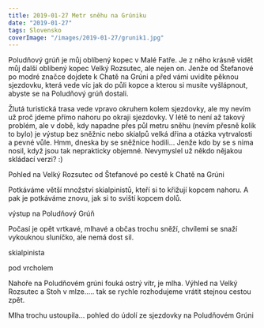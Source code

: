 ```yaml
---
title: 2019-01-27 Metr sněhu na Grúniku
date: "2019-01-27"
tags: Slovensko
coverImage: "/images/2019-01-27/grunik1.jpg"
---
```


Poludňový grúň je můj oblíbený kopec v Malé Fatře. Je z něho krásně vidět můj další oblíbený kopec Velký Rozsutec, ale nejen on. Jenže od Štefanové po modré značce dojdete k Chatě na Grúni a před vámi uvidíte pěknou sjezdovku, která vede víc jak do půli kopce a kterou si musíte vyšlápnout, abyste se na Poludňový grúň dostali.

<CustomImage
  src="/images/2019-01-27/grunik2.jpg"
  alt="Metr sněhu na Grúniku"
  size="horizontalLarge"
/>

Žlutá turistická trasa vede vpravo okruhem kolem sjezdovky, ale my nevím už proč jdeme přímo nahoru po okraji sjezdovky. V létě to není až takový problém, ale v době, kdy napadne přes půl metru sněhu (nevím přesně kolik to bylo) je výstup bez sněžnic nebo skialpů velká dřina a otázka vytrvalosti a pevné vůle. Hmm, dneska by se sněžnice hodili... Jenže kdo by se s nima nosil, když jsou tak neprakticky objemné. Nevymyslel už někdo nějakou skládací verzi? :)

<CustomImage
  src="/images/2019-01-27/grunik1.jpg"
  alt="Metr sněhu na Grúniku"
  size="horizontalLarge"
/>

Pohled na Velký Rozsutec od Štefanové po cestě k Chatě na Grúni

<CustomImage
  src="/images/2019-01-27/grunik3.jpg"
  alt="Metr sněhu na Grúniku"
  size="horizontalLarge"
/>

Potkáváme větší množství skialpinistů, kteří si to křižují kopcem nahoru. A pak je potkáváme znovu, jak si to sviští kopcem dolů.

<CustomImage
  src="/images/2019-01-27/grunik4.jpg"
  alt="Metr sněhu na Grúniku"
  size="horizontalLarge"
/>

výstup na Poludňový Grúň

Počasí je opět vrtkavé, mlhavé a občas trochu sněží, chvílemi se snaží vykouknou sluníčko, ale nemá dost sil.

<CustomImage
  src="/images/2019-01-27/grunik5.jpg"
  alt="Metr sněhu na Grúniku"
  size="horizontalLarge"
/>

skialpinista

<CustomImage
  src="/images/2019-01-27/grunik7.jpg"
  alt="Metr sněhu na Grúniku"
  size="horizontalLarge"
/>

pod vrcholem

<CustomImage
  src="/images/2019-01-27/grunik6.jpg"
  alt="Metr sněhu na Grúniku"
  size="horizontalLarge"
/>

Nahoře na Poludňovém grúni fouká ostrý vítr, je mlha. Výhled na Velký Rozsutec a Stoh v mlze..... tak se rychle rozhodujeme vrátit stejnou cestou zpět.

<CustomImage
  src="/images/2019-01-27/grunik8.jpg"
  alt="Metr sněhu na Grúniku"
  size="horizontalLarge"
/>

Mlha trochu ustoupila... pohled do údolí ze sjezdovky na Poludňovém Grúni
